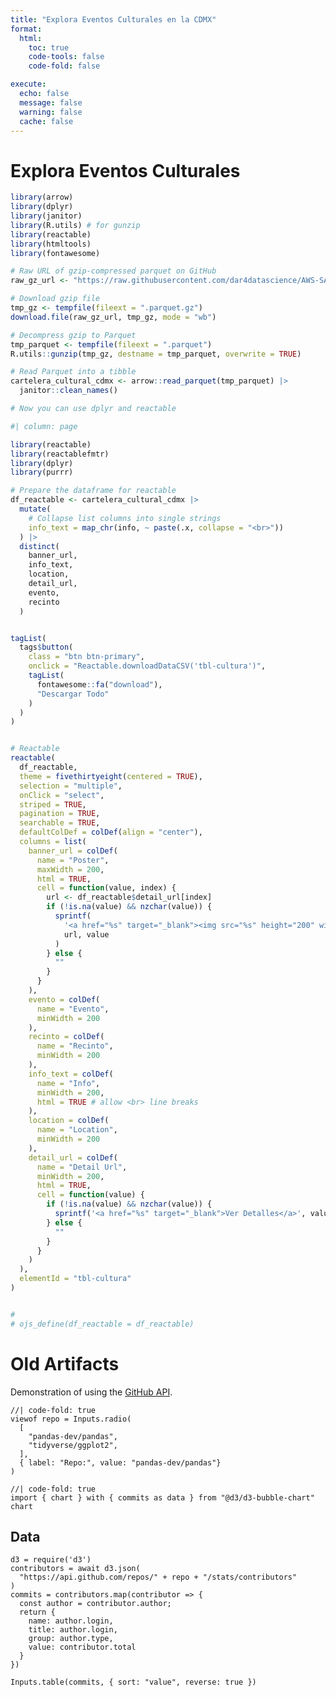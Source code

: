 ```yaml
---
title: "Explora Eventos Culturales en la CDMX"
format: 
  html:
    toc: true
    code-tools: false
    code-fold: false

execute:
  echo: false
  message: false
  warning: false
  cache: false
---
```


# Explora Eventos Culturales

```r
library(arrow)
library(dplyr)
library(janitor)
library(R.utils) # for gunzip
library(reactable)
library(htmltools)
library(fontawesome)

# Raw URL of gzip-compressed parquet on GitHub
raw_gz_url <- "https://raw.githubusercontent.com/dar4datascience/AWS-SAM-Cultura-CDMX/main/data/scraped_data_cultura_cartelera_cdmx.parquet"

# Download gzip file
tmp_gz <- tempfile(fileext = ".parquet.gz")
download.file(raw_gz_url, tmp_gz, mode = "wb")

# Decompress gzip to Parquet
tmp_parquet <- tempfile(fileext = ".parquet")
R.utils::gunzip(tmp_gz, destname = tmp_parquet, overwrite = TRUE)

# Read Parquet into a tibble
cartelera_cultural_cdmx <- arrow::read_parquet(tmp_parquet) |>
  janitor::clean_names()

# Now you can use dplyr and reactable
```

```r
#| column: page

library(reactable)
library(reactablefmtr)
library(dplyr)
library(purrr)

# Prepare the dataframe for reactable
df_reactable <- cartelera_cultural_cdmx |>
  mutate(
    # Collapse list columns into single strings
    info_text = map_chr(info, ~ paste(.x, collapse = "<br>"))
  ) |>
  distinct(
    banner_url,
    info_text,
    location,
    detail_url,
    evento,
    recinto
  )


tagList(
  tags$button(
    class = "btn btn-primary",
    onclick = "Reactable.downloadDataCSV('tbl-cultura')",
    tagList(
      fontawesome::fa("download"),
      "Descargar Todo"
    )
  )
)


# Reactable
reactable(
  df_reactable,
  theme = fivethirtyeight(centered = TRUE),
  selection = "multiple",
  onClick = "select",
  striped = TRUE,
  pagination = TRUE,
  searchable = TRUE,
  defaultColDef = colDef(align = "center"),
  columns = list(
    banner_url = colDef(
      name = "Poster",
      maxWidth = 200,
      html = TRUE,
      cell = function(value, index) {
        url <- df_reactable$detail_url[index]
        if (!is.na(value) && nzchar(value)) {
          sprintf(
            '<a href="%s" target="_blank"><img src="%s" height="200" width="235"></a>',
            url, value
          )
        } else {
          ""
        }
      }
    ),
    evento = colDef(
      name = "Evento",
      minWidth = 200
    ),
    recinto = colDef(
      name = "Recinto",
      minWidth = 200
    ),
    info_text = colDef(
      name = "Info",
      minWidth = 200,
      html = TRUE # allow <br> line breaks
    ),
    location = colDef(
      name = "Location",
      minWidth = 200
    ),
    detail_url = colDef(
      name = "Detail Url",
      minWidth = 200,
      html = TRUE,
      cell = function(value) {
        if (!is.na(value) && nzchar(value)) {
          sprintf('<a href="%s" target="_blank">Ver Detalles</a>', value)
        } else {
          ""
        }
      }
    )
  ),
  elementId = "tbl-cultura"
)


#
# ojs_define(df_reactable = df_reactable)
```



# Old Artifacts

Demonstration of using the [GitHub API](https://developer.github.com/v3). 

```ojs
//| code-fold: true
viewof repo = Inputs.radio(
  [
    "pandas-dev/pandas",
    "tidyverse/ggplot2",
  ], 
  { label: "Repo:", value: "pandas-dev/pandas"}
)
```

```ojs
//| code-fold: true
import { chart } with { commits as data } from "@d3/d3-bubble-chart"
chart
```


## Data

```ojs
d3 = require('d3')
contributors = await d3.json(
  "https://api.github.com/repos/" + repo + "/stats/contributors"
)
commits = contributors.map(contributor => {
  const author = contributor.author;
  return {
    name: author.login,
    title: author.login,
    group: author.type,
    value: contributor.total
  }
})
```

```ojs
Inputs.table(commits, { sort: "value", reverse: true })
```
